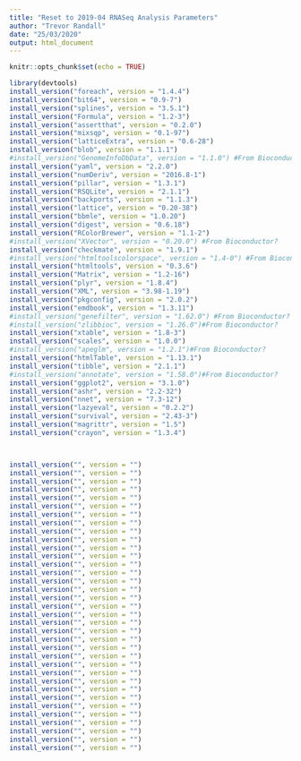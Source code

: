 ```yaml
---
title: "Reset to 2019-04 RNASeq Analysis Parameters"
author: "Trevor Randall"
date: "25/03/2020"
output: html_document
---
```


```r
knitr::opts_chunk$set(echo = TRUE)
```

```r
library(devtools)
install_version("foreach", version = "1.4.4")
install_version("bit64", version = "0.9-7")
install_version("splines", version = "3.5.1")
install_version("Formula", version = "1.2-3")
install_version("assertthat", version = "0.2.0")
install_version("mixsqp", version = "0.1-97")
install_version("latticeExtra", version = "0.6-28")
install_version("blob", version = "1.1.1")
#install_version("GenomeInfoDbData", version = "1.1.0") #From Bioconductor
install_version("yaml", version = "2.2.0")
install_version("numDeriv", version = "2016.8-1")
install_version("pillar", version = "1.3.1")
install_version("RSQLite", version = "2.1.1")
install_version("backports", version = "1.1.3")
install_version("lattice", version = "0.20-38")
install_version("bbmle", version = "1.0.20")
install_version("digest", version = "0.6.18")
install_version("RColorBrewer", version = "1.1-2")
#install_version("XVector", version = "0.20.0") #From Bioconductor?
install_version("checkmate", version = "1.9.1")
#install_version("htmltoolscolorspace", version = "1.4-0") #From Bioconductor?
install_version("htmltools", version = "0.3.6")
install_version("Matrix", version = "1.2-16")
install_version("plyr", version = "1.8.4")
install_version("XML", version = "3.98-1.19")
install_version("pkgconfig", version = "2.0.2")
install_version("emdbook", version = "1.3.11")
#install_version("genefilter", version = "1.62.0") #From Bioconductor?
#install_version("zlibbioc", version = "1.26.0")#From Bioconductor?
install_version("xtable", version = "1.8-3")
install_version("scales", version = "1.0.0")
#install_version("apeglm", version = "1.2.1")#From Bioconductor?
install_version("htmlTable", version = "1.13.1")
install_version("tibble", version = "2.1.1")
#install_version("annotate", version = "1.58.0")#From Bioconductor?
install_version("ggplot2", version = "3.1.0")
install_version("ashr", version = "2.2-32")
install_version("nnet", version = "7.3-12")
install_version("lazyeval", version = "0.2.2")
install_version("survival", version = "2.43-3")
install_version("magrittr", version = "1.5")
install_version("crayon", version = "1.3.4")



install_version("", version = "")
install_version("", version = "")
install_version("", version = "")
install_version("", version = "")
install_version("", version = "")
install_version("", version = "")
install_version("", version = "")
install_version("", version = "")
install_version("", version = "")
install_version("", version = "")
install_version("", version = "")
install_version("", version = "")
install_version("", version = "")
install_version("", version = "")
install_version("", version = "")
install_version("", version = "")
install_version("", version = "")
install_version("", version = "")
install_version("", version = "")
install_version("", version = "")
install_version("", version = "")
install_version("", version = "")
install_version("", version = "")
install_version("", version = "")
install_version("", version = "")
install_version("", version = "")
install_version("", version = "")
install_version("", version = "")
install_version("", version = "")
install_version("", version = "")
install_version("", version = "")
install_version("", version = "")
install_version("", version = "")
install_version("", version = "")
install_version("", version = "")
```

